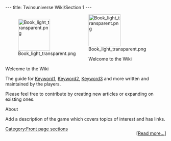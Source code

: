 ---
title: Twinsuniverse Wiki/Section 1
---

<div class="fpbox plain desktopright mobilecenter"><!-- BEGIN Welcome box-->
<div class="nomobile" style="float:left;">[[File:Book light transparent.png|100px]]</div><div class="mobileonly">[[File:Book light transparent.png|100px|center]]</div>
<div class="mainheading nomobile">Welcome to the {{Gamename}} Wiki</div><div class="heading mobileonly">Welcome to the {{Gamename}} Wiki</div>
<div>The {{Gamename}} guide for [[Keyword1]], [[Keyword2]], [[Keyword3]] and more written and maintained by the players.</div>
<div>Please feel free to contribute by creating new articles or expanding on existing ones.</div>
</div><!--END Welcome box-->

<div class="fpbox mobilecollapsible"><!-- BEGIN Spotlight box-->
<div class="heading desktopcenter mobileleft">About {{Gamename}}</div>
<div class="body">
Add a description of the game which covers topics of interest and has links.<div style="float: right;"><nowiki>[</nowiki>[[{{Gamename}}|Read more...]]<nowiki>]</nowiki></div>
</div>
</div><!--END Welcome and Description Spotlight box--><noinclude>

[[Category:Front page sections]]</noinclude>